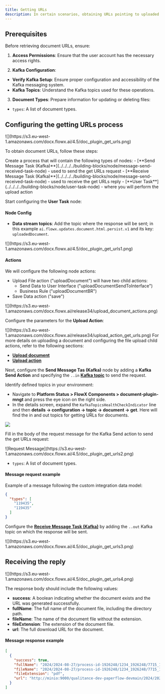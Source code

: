 ```yaml
---
title: Getting URLs
description: In certain scenarios, obtaining URLs pointing to uploaded documents for use in integrations is essential. This process involves adding a custom action to your workflow that requests URLs from the Documents plugin.
---
```


## Prerequisites

Before retrieving document URLs, ensure:

1. **Access Permissions**: Ensure that the user account has the necessary access rights.

2. **Kafka Configuration**:

- **Verify Kafka Setup**: Ensure proper configuration and accessibility of the Kafka messaging system.
- **Kafka Topics**: Understand the Kafka topics used for these operations.

3.  **Document Types**: Prepare information for updating or deleting files:
 
- `types`: A list of document types.

## Configuring the getting URLs process

<Frame>
![](https://s3.eu-west-1.amazonaws.com/docx.flowx.ai/4.5/doc_plugin_get_urls.png)
</Frame>

To obtain document URLs, follow these steps:

<Steps>
<Step title ="Create the process">
Create a process that will contain the following types of nodes:
   - [**Send Message Task (Kafka)**](../../../../building-blocks/node/message-send-received-task-node) - used to send the get URLs request
   - [**Receive Message Task (Kafka)**](../../../../building-blocks/node/message-send-received-task-node) - used to receive the get URLs reply
   - [**User Task**](../../../../building-blocks/node/user-task-node) - where you will perform the upload action
</Step>
<Step title="Configure the User Task">

Start configuring the **User Task** node:

#### Node Config

* **Data stream topics**: Add the topic where the response will be sent; in this example `ai.flowx.updates.document.html.persist.v1` and its key: `uploadedDocument`.

<Frame>
![](https://s3.eu-west-1.amazonaws.com/docx.flowx.ai/4.5/doc_plugin_get_urls1.png)
</Frame>

#### Actions

We will configure the following node actions:

* Upload File action ("uploadDocument") will have two child actions:
    * Send Data to User Interface ("uploadDocumentSendToInterface")
    * Business Rule ("uploadDocumentBR")
* Save Data action ("save")

<Frame>
![](https://s3.eu-west-1.amazonaws.com/docx.flowx.ai/release34/upload_document_actions.png)
</Frame>
</Step>

<Step title ="Upload action parameters">

Configure the parameters for the **Upload Action**:

<Frame>
![](https://s3.eu-west-1.amazonaws.com/docx.flowx.ai/release34/upload_action_get_urls.png)
</Frame>

<Info>
For more details on uploading a document and configuring the file upload child actions, refer to the following sections:

* [**Upload document**](./uploading-a-new-document)
* [**Upload action**](../../../../building-blocks/actions/upload-file-action)
</Info>
</Step>

<Step title="Configure the Send Message Task">

Next, configure the **Send Message Tas (Kafka)** node by adding a **Kafka Send Action** and specifying the `..in` [**Kafka topic**](../../../../../setup-guides/plugins-setup-guide/documents-plugin-setup#kafka-configuration) to send the request.

<Tip>
Identify defined topics in your environment:

- Navigate to **Platform Status > FlowX Components > document-plugin-mngt**  and press the eye icon on the right side.
- In the details screen, expand the `KafkaTopicsHealthCheckIndicator` line and then **details → configuration → topic → document → get**. Here will find the in and out topics for getting URLs for documents.

![](https://s3.eu-west-1.amazonaws.com/docx.flowx.ai/release34/get_urls_kafka.png)
</Tip>
</Step>

<Step title="Configure the request action">

Fill in the body of the request message for the Kafka Send action to send the get URLs request:

<Frame>
![Request Message](https://s3.eu-west-1.amazonaws.com/docx.flowx.ai/4.5/doc_plugin_get_urls2.png)
</Frame>

- `types`: A list of document types.

#### Message request example

Example of a message following the custom integration data model:

```json
{
  "types": [
    "119435",
    "119435"
  ]
}
```
</Step>

<Step title="Configure the Receive Message Task">

Configure the [**Receive Message Task (Kafka)**](../../../../building-blocks/node/message-send-received-task-node#configuring-a-message-receive-task-node) by adding the `..out` Kafka topic on which the response will be sent.

<Frame>
![](https://s3.eu-west-1.amazonaws.com/docx.flowx.ai/4.5/doc_plugin_get_urls3.png)
</Frame>
</Step>
</Steps>

## Receiving the reply

<Frame>
![](https://s3.eu-west-1.amazonaws.com/docx.flowx.ai/4.5/doc_plugin_get_urls4.png)
</Frame>

The response body should include the following values:

* **success**: A boolean indicating whether the document exists and the URL was generated successfully.
* **fullName**: The full name of the document file, including the directory path.
* **fileName**: The name of the document file without the extension.
* **fileExtension**: The extension of the document file.
* **url**: The full download URL for the document.


#### Message response example

```json
[
  {
    "success": true,
    "fullName": "2024/2024-08-27/process-id-1926248/1234_1926248/7715_1926248.pdf",
    "fileName": "2024/2024-08-27/process-id-1926248/1234_1926248/7715_1926248",
    "fileExtension": "pdf",
    "url": "http://minio:9000/qualitance-dev-paperflow-devmain/2024/2024-08-27/process-id-1926248/1234_1926248/7715_1926248.pdf?X-Amz-Algorithm=AWS4-HMAC-SHA256&X-Amz-Credential=minio%2F20240827%2Fus-east-1%2Fs3%2Faws4_request&X-Amz-Date=20240827T150257Z&X-Amz-Expires=604800&X-Amz-SignedHeaders=host&X-Amz-Signature=575333697714249e9deb295359f5ba9365f618f53303bf5583ca30a9b1c45d84"
  }
]
```



